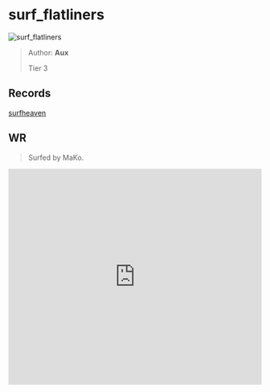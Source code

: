
# surf_flatliners

![surf_flatliners](https://raw.githubusercontent.com/Sayt123/SurfMapPics/Maps-and-bonuses/csgo/surf_flatliners.jpg)

> Author: **Aux**
>
> Tier 3

## Records

[surfheaven](https://surfheaven.eu/map/surf_flatliners)

## WR

> Surfed by MaKo.

<iframe
width="100%"
height="430"
src="https://www.youtube.com/embed/xhWjBHEaMRk"
frameborder="0"
allow="accelerometer; autoplay; clipboard-write; encrypted-media; gyroscope; picture-in-picture"
allowFullScreen
/>

```md

[Surf Timer] - t.tv/mako__o finished in 00:46:40 (WR -00:00:58). Improving by 00:00:61
[Surf Timer] - t.tv/mako__o beat the map record! Rank: 1/253

Previous WR holder: Draph


```
                